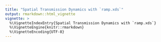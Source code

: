 ```yaml
---
title: "Spatial Transmission Dynamics with `ramp.xds`"
output: rmarkdown::html_vignette
vignette: >
  %\VignetteIndexEntry{Spatial Transmission Dynamics with `ramp.xds`}
  %\VignetteEngine{knitr::rmarkdown}
  %\VignetteEncoding{UTF-8}
---
```

